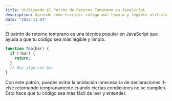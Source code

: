 ```yaml
---
title: Utilizando el Patrón de Retorno Temprano en JavaScript
description: Aprende cómo escribir código más limpio y legible utilizando el patrón de retorno temprano en JavaScript.
date: "2023-11-04"
---
```


El patrón de retorno temprano es una técnica popular en JavaScript que ayuda a que tu código sea más legible y limpio.

```javascript
function foo(bar) {
  if (!bar) {
    return;
  }
  // Haz algo con bar
}
```

Con este patrón, puedes evitar la anidación innecesaria de declaraciones if-else retornando tempranamente cuando ciertas condiciones no se cumplen. Esto hace que tu código sea más fácil de leer y entender.